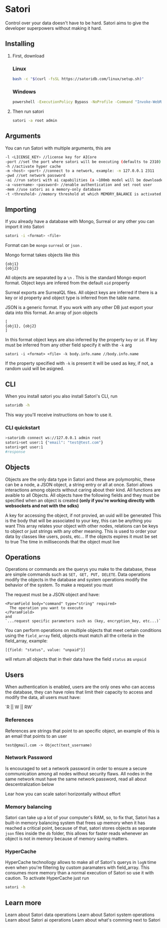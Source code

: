 # Satori

Control over your data doesn't have to be hard. Satori aims to give the developer superpowers without making it hard.

## Installing

1. First, download

   ### Linux

   ```bash
   bash -c "$(curl -fsSL https://satoridb.com/linux/setup.sh)"
   ```

   ### Windows

   ```bash
   powershell -ExecutionPolicy Bypass -NoProfile -Command "Invoke-WebRequest -Uri 'https://satoridb.com/win/setup.ps1' -OutFile 'setup.ps1'; .\setup.ps1"
   ```
2. Then run satori

   ```bash
   satori -a root admin
   ```

## Arguments

You can run Satori with multiple arguments, this are

```bash
-l <LICENSE_KEY> //license key for AICore
-port //set the port where satori will be executing (defaults to 2310)
-h //activate hyper cache
-m <host> <port> //connect to a network, example: -m 127.0.0.1 2311
-pwd //set network password
-ai //run satori with ai capabilities (a ~100mb model will be downloaded)
-a <username> <password> //enable authentication and set root user
-mem //use satori as a memory-only database
-t <threshold> //memory threshold at which MEMORY_BALANCE is activated, example: satori -t 80 (memory balancing will be activated at 80% memory consumption)
```

## Importing

If you already have a database with Mongo, Surreal or any other you can import it into Satori

```bash
satori -i <format> <file>
```

Format can be `mongo` `surreal` or `json` .

Mongo format takes objects like this

```
{obj1}
{obj2}
```

All objects are separated by a `\n` . This is the standard Mongo export format. Object keys are infered from the default `oid`  property

Surreal exports are SurrealQL files. All object keys are inferred if there is a key or id property and object type is inferred from the table name.

JSON is a generic format. If you work with any other DB just export your data into this format. An array of json objects
```
[
{obj1}, {obj2}
]
```
In this format object keys are also inferred by the property `key` or `id`.
If key must be inferred from any other field specify it with the `-k` arg
```
satori -i <format> <file> -k body.info.name //body.info.name
```
If the property specified with `-k` is present it will be used as key, if not, a random uuid will be asigned.
## CLI

When you install satori you also install Satori's CLI, run

```bash
satoridb -h
```

This way you'll receive instructions on how to use it.

### CLI quickstart

```bash
>satoridb connect ws://127.0.0.1 admin root
satori>set user:1 {"email": "test@test.com"}
satori>get user:1
#response
```

## Objects

Objects are the only data type in Satori and these are polymorphic, these can be a node, a JSON object, a string entry or all at once. Satori allows interactions among objects without caring about their kind. All functions are avaible to all Objects. All objects have the following fields and they must be specified when an object is created **(only if you're working directly with websockets and not with the sdks)**

<ParamField body="key" type="string">
  A key for accessing the object, if not provied, an uuid will be generated
</ParamField>

<ParamField body="data" type="string, json, number, any[]" required>
  This is the body that will be associated to your key, this can be anything you want
</ParamField>

<ParamField body="vertices" type="string[]">
  This array relates your object with other nodes, relations can be keys to object or just strings with any other meaning.
</ParamField>

<ParamField body="type" type="string">
  This is used to order your data by classes like users, posts, etc...
</ParamField>

<ParamField body="expires" type="bool">
  If the objects expires it must be set to true
</ParamField>

<ParamField body="expiration_time" type="number">
  The time in milliseconds that the object must live
</ParamField>

## Operations

Operations or commands are the querys you make to the database, these are simple commands such as `SET, GET, PUT, DELETE`. Data operations modify the objects in the database and system operations modify the behavior of the system. To make a request you must

<Steps>
  <Step title="Connect to Satori via websocket">
    
  </Step>
  <Step title="Send the request">
    The request must be a JSON object and have:

    <ParamField body="command" type="string" required>
      The operation you want to execute
    </ParamField>
    and
    `...request specific parameters such as (key, encryption_key, etc...)`
  </Step>
</Steps>

You can perform operations on multiple objects that meet certain conditions using the `field_array` field, objects must match all the criteria in the field_array, example:

`[{field: "status", value: "unpaid"}]`

will return all objects that in their data have the field `status` as `unpaid`

## Users

When authentication is enabled, users are the only ones who can access the database, they can have roles that limit their capacity to access and modify the data, all users must have:

<ParamField body="username" type="string" required>
  
</ParamField>

<ParamField body="password" type="string">
  
</ParamField>

<ParamField body="permissions" type="number">
  `R || W || RW`
</ParamField>

### References

References are strings that point to an specific object, an example of this is an email that points to an user

`test@gmail.com -> Object(test_username)`

### Network Password

Is encouraged to set a network password in order to ensure a secure communication among all nodes without security flaws. All nodes in the same network must have the same network password, read all about descentralization below

<Card title="Descentralization" icon="webhook" href="https://docs.satoridb.com/descentralization">
  Lear how you can scale satori horizontally without effort
</Card>

### Memory balancing

Satori can take up a lot of your computer's RAM, so, to fix that, Satori has a built-in memory balancing system that frees up memory when it has reached a critical point, because of that, satori stores objects as separate `json` files inside the `db` folder, this allows for faster reads whenever an object is not in memory because of memory saving matters.

### HyperCache

HyperCache technollogy allows to make all of Satori's querys in `logN` time even when you're filtering by custom paramaters with field_array. This consumes more memory than a normal execution of Satori so use it with caution. To activate HyperCache just run

```bash
satori -h
```

## Learn more

<CardGroup cols={2}>
  <Card title="Data Operations" icon="database" href="https://docs.satoridb.com/data-operations">
    Learn about Satori data operations
  </Card>
  <Card title="System Operations" icon="solar-system" href="https://docs.satoridb.com/system-operations">
    Learn about Satori system operations
  </Card>
  <Card title="Satori AI" icon="brain-circuit" href="https://docs.satoridb.com/ai">
    Learn about Satori ai operations
  </Card>
  <Card title="Comming soon" icon="clock" href="https://docs.satoridb.com/soon">
    Learn about what's comming next to Satori
  </Card>
</CardGroup>